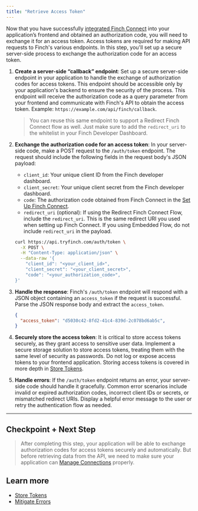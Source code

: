 ```yaml
---
title: "Retrieve Access Token"
---
```


Now that you have successfully [integrated Finch Connect](/docs/Implementation-Guide/Connect/Set-Up-Finch-Connect.md) into your application’s frontend and obtained an authorization code, you will need to exchange it for an access token. Access tokens are required for making API requests to Finch's various endpoints. In this step, you'll set up a secure server-side process to exchange the authorization code for an access token.

1. **Create a server-side “callback” endpoint**: Set up a secure server-side endpoint in your application to handle the exchange of authorization codes for access tokens. This endpoint should be accessible only by your application's backend to ensure the security of the process. This endpoint will receive the authorization code as a query parameter from your frontend and communicate with Finch's API to obtain the access token. Example: `https://example.com/api/finch/callback`. 
    > You can reuse this same endpoint to support a Redirect Finch Connect flow as well. Just make sure to add the `redirect_uri` to the whitelist in your Finch Developer Dashboard.

1. **Exchange the authorization code for an access token**: In your server-side code, make a POST request to the `/auth/token` endpoint. The request should include the following fields in the request body's JSON payload:
    - `client_id`: Your unique client ID from the Finch developer dashboard.
    - `client_secret`: Your unique client secret from the Finch developer dashboard.
    - `code`: The authorization code obtained from Finch Connect in the [Set Up Finch Connect](/docs/Implementation-Guide/Connect/Set-Up-Finch-Connect.md).
    - `redirect_uri` (optional): If using the Redirect Finch Connect Flow, include the `redirect_uri`. This is the same redirect URI you used when setting up Finch Connect. If you using Embedded Flow, do not include `redirect_uri` in the payload.
     <!--
    title: "Token exchange example"
    --> 
    ```bash
    curl https://api.tryfinch.com/auth/token \
      -X POST \
      -H "Content-Type: application/json" \
      --data-raw '{
        "client_id": "<your_client_id>",
        "client_secret": "<your_client_secret>",
        "code": "<your_authorization_code>",
    }'
    ```
    
1. **Handle the response**: Finch's `/auth/token` endpoint will respond with a JSON object containing an `access_token` if the request is successful. Parse the JSON response body and extract the `access_token`.
    
    ```json
    {
      "access_token": "d5030c42-8fd2-41c4-839d-2c078bd6ab5c",
    }
    ```
    
1. **Securely store the access token**: It is critical to store access tokens securely, as they grant access to sensitive user data. Implement a secure storage solution to store access tokens, treating them with the same level of security as passwords. Do not log or expose access tokens to your frontend application. Storing access tokens is covered in more depth in [Store Tokens](/docs/Implementation-Guide/Secure/Store-Tokens.md).

1. **Handle errors**: If the `/auth/token` endpoint returns an error, your server-side code should handle it gracefully. Common error scenarios include invalid or expired authorization codes, incorrect client IDs or secrets, or mismatched redirect URIs. Display a helpful error message to the user or retry the authentication flow as needed.

---
## Checkpoint + Next Step
<!-- theme: success -->
> After completing this step, your application will be able to exchange authorization codes for access tokens securely and automatically. But before retrieving data from the API, we need to make sure your application can [Manage Connections](/docs/Implementation-Guide/Connect/Manage-Connections.md) properly.

## Learn more

- [Store Tokens](/docs/Implementation-Guide/Secure/Store-Tokens.md)
- [Mitigate Errors](/docs/Implementation-Guide/Optimize/Mitigate-Errors.md)